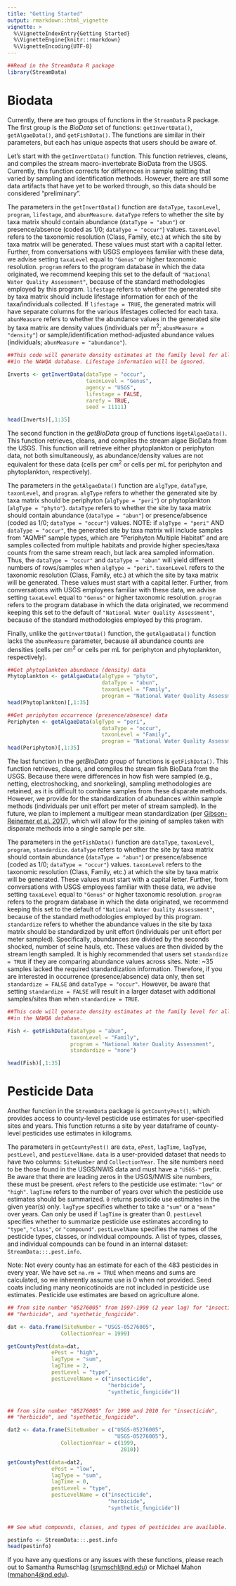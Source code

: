 ```yaml
---
title: "Getting Started"
output: rmarkdown::html_vignette
vignette: >
  %\VignetteIndexEntry{Getting Started}
  %\VignetteEngine{knitr::rmarkdown}
  %\VignetteEncoding{UTF-8}
---
```


```r
##Read in the StreamData R package
library(StreamData)
```

# Biodata

Currently, there are two groups of functions in the `StreamData` R package. The first group is the *BioData* set of functions: `getInvertData()`, `getAlgaeData()`, and `getFishData()`. The functions are similar in their parameters, but each has unique aspects that users should be aware of.

Let's start with the `getInvertData()` function. This function retrieves, cleans, and compiles the stream macro-invertebrate BioData from the USGS. Currently, this function corrects for differences in sample splitting that varied by sampling and identification methods. However, there are still some data artifacts that have yet to be worked through, so this data should be considered "preliminary". 

The parameters in the `getInvertData()` function are `dataType`, `taxonLevel`, `program`, `lifestage`, and `abunMeasure`.
`dataType` refers to whether the site by taxa matrix should contain abundance (`dataType = "abun"`) or presence/absence (coded as 1/0; `dataType = "occur"`) values.
`taxonLevel` refers to the taxonomic resolution (Class, Family, etc.) at which the site by taxa matrix will be generated. These values must start with a capital letter. Further, from conversations with USGS employees familiar with these data, we advise setting `taxaLevel` equal to `"Genus"` or higher taxonomic resolution.
`program` refers to the program database in which the data originated, we recommend keeping this set to the default of `"National Water Quality Assessment"`, because of the standard methodologies employed by this program.
`lifestage` refers to whether the generated site by taxa matrix should include lifestage information for each of the taxa/individuals collected. If `lifestage = TRUE`, the generated matrix will have separate columns for the various lifestages collected for each taxa.
`abunMeasure` refers to whether the abundance values in the generated site by taxa matrix are density values (individuals per m^2^; `abunMeasure = "density"`) or sample/identification method-adjusted abundance values (individuals; `abunMeasure = "abundance"`).

```r

##This code will generate density estimates at the family level for all samples
##in the NAWQA database. Lifestage information will be ignored.

Inverts <- getInvertData(dataType = "occur",
                         taxonLevel = "Genus",
                         agency = "USGS",
                         lifestage = FALSE,
                         rarefy = TRUE,
                         seed = 11111)

head(Inverts)[,1:35]

```


The second function in the *getBioData* group of functions is`getAlgaeData()`. This function retrieves, cleans, and compiles the stream algae BioData from the USGS. This function will retrieve either phytoplankton or periphyton data, not both simultaneously, as abundance/density values are not equivalent for these data (cells per cm^2^ or cells per mL for periphyton and phytoplankton, respectively).

The parameters in the `getAlgaeData()` function are `algType`, `dataType`, `taxonLevel`, and `program`.
`algType` refers to whether the generated site by taxa matrix should be periphyton (`algType = "peri"`) or phytoplankton (`algType = "phyto"`). 
`dataType` refers to whether the site by taxa matrix should contain abundance (`dataType = "abun"`) or presence/absence (coded as 1/0; `dataType = "occur"`) values. NOTE: if `algType = "peri"` AND `dataType = "occur"`, the generated site by taxa matrix will include samples from "AQMH" sample types, which are "Periphyton Multiple Habitat" and are samples collected from multiple habitats and provide higher species/taxa counts from the same stream reach, but lack area sampled information. Thus, the `dataType = "occur"` and `dataType = "abun"` will yield different numbers of rows/samples when `algType = "peri"`.
`taxonLevel` refers to the taxonomic resolution (Class, Family, etc.) at which the site by taxa matrix will be generated. These values must start with a capital letter. Further, from conversations with USGS employees familiar with these data, we advise setting `taxaLevel` equal to `"Genus"` or higher taxonomic resolution.
`program` refers to the program database in which the data originated, we recommend keeping this set to the default of `"National Water Quality Assessment"`, because of the standard methodologies employed by this program.

Finally, unlike the `getInvertData()` function, the `getAlgaeData()` function lacks the `abunMeasure` parameter, because all abundance counts are densities (cells per cm^2^ or cells per mL for periphyton and phytoplankton, respectively). 

```r
##Get phytoplankton abundance (density) data
Phytoplankton <- getAlgaeData(algType = "phyto",
                              dataType = "abun",
                              taxonLevel = "Family",
                              program = "National Water Quality Assessment")
head(Phytoplankton)[,1:35]

##Get periphyton occurrence (presence/absence) data
Periphyton <- getAlgaeData(algType = "peri",
                              dataType = "occur",
                              taxonLevel = "Family",
                              program = "National Water Quality Assessment")
head(Periphyton)[,1:35]
```


The last function in the *getBioData* group of functions is `getFishData()`. This function retrieves, cleans, and compiles the stream fish BioData from the USGS. Because there were differences in how fish were sampled (e.g., netting, electroshocking, and snorkeling), sampling methodologies are retained, as it is difficult to combine samples from these disparate methods. However, we provide for the standardization of abundances within sample methods (individuals per unit effort per meter of stream sampled). In the future, we plan to implement a multigear mean standardization (per [Gibson-Reinemer et al. 2017](https://doi.org/10.1139/cjfas-2016-0003)), which will allow for the joining of samples taken with disparate methods into a single sample per site.

The parameters in the `getFishData()` function are `dataType`, `taxonLevel`, `program`, `standardize`.
`dataType` refers to whether the site by taxa matrix should contain abundance (`dataType = "abun"`) or presence/absence (coded as 1/0; `dataType = "occur"`) values.
`taxonLevel` refers to the taxonomic resolution (Class, Family, etc.) at which the site by taxa matrix will be generated. These values must start with a capital letter. Further, from conversations with USGS employees familiar with these data, we advise setting `taxaLevel` equal to `"Genus"` or higher taxonomic resolution.
`program` refers to the program database in which the data originated, we recommend keeping this set to the default of `"National Water Quality Assessment"`, because of the standard methodologies employed by this program.
`standardize` refers to whether the abundance values in the site by taxa matrix should be standardized by unit effort (individuals per unit effort per meter sampled). Specifically, abundances are divided by the seconds shocked, number of seine hauls, etc. These values are then  divided by the stream length sampled. It is highly recommended that users set `standardize = TRUE` if they are comparing abundance values across sites.
Note: ~35 samples lacked the required standardization information. Therefore, if you are interested in occurrence (presence/absence) data only, then set `standardize = FALSE` and `dataType = "occur"`. However, be aware that setting `standardize = FALSE` will result in a larger dataset with additional samples/sites than when `standardize = TRUE`.

```r

##This code will generate density estimates at the family level for all samples
##in the NAWQA database.

Fish <- getFishData(dataType = "abun",
                    taxonLevel = "Family",
                    program = "National Water Quality Assessment",
                    standardize = "none")

head(Fish)[,1:35]

```


# Pesticide Data

Another function in the `StreamData` package is `getCountyPest()`, which provides access to county-level pesticide use estimates for user-specified sites and years. This function returns a site by year dataframe of county-level pesticides use estimates in kilograms.

The parameters in `getCountyPest()` are `data`, `ePest`, `lagTime`, `lagType`, `pestLevel`, and `pestLevelName`.
`data` is a user-provided dataset that needs to have two columns: `SiteNumber` and `CollectionYear`. The site numbers need to be those found in the USGS/NWIS data and must have a `"USGS-"` prefix. Be aware that there are leading zeros in the USGS/NWIS site numbers, these must be present.
`ePest` refers to the pesticide use estimate: `"low"` or `"high"`.
`lagTime` refers to the number of years over which the pesticide use estimates should be summarized. `0` returns pesticide use estimates in the given year(s) only.
`lagType` specifies whether to take a `"sum"` or a `"mean"` over years. Can only be used if `lagTime` is greater than 0.
`pestLevel` specifies whether to summarize pesticide use estimates according to `"type"`, `"class"`, or `"compound"`.
`pestLevelName` specifies the names of the pesticide types, classes, or individual compounds. A list of types, classes, and individual compounds can be found in an internal dataset: `StreamData:::.pest.info`.

Note: Not every county has an estimate for each of the 483 pesticides in every year. We have set `na.rm = TRUE` when means and sums are calculated, so we inherently assume use is 0 when not provided. Seed coats including many neonicotinoids are not included in pesticide use estimates. Pesticide use estimates are based on agriculture alone.

```r

## from site number "05276005" from 1997-1999 (2 year lag) for "insecticide",
## "herbicide", and "synthetic_fungicide".

dat <- data.frame(SiteNumber = "USGS-05276005",
                 CollectionYear = 1999)

getCountyPest(data=dat,
              ePest = "high",
              lagType = "sum",
              lagTime = 2,
              pestLevel = "type",
              pestLevelName = c("insecticide",
                                "herbicide",
                                "synthetic_fungicide"))


## from site number "05276005" for 1999 and 2010 for "insecticide",
## "herbicide", and "synthetic_fungicide".

dat2 <- data.frame(SiteNumber = c("USGS-05276005",
                                  "USGS-05276005"), 
                 CollectionYear = c(1999,
                                    2010))

getCountyPest(data=dat2,
              ePest = "low",
              lagType = "sum",
              lagTime = 0,
              pestLevel = "type",
              pestLevelName = c("insecticide",
                                "herbicide",
                                "synthetic_fungicide"))
  

## See what compounds, classes, and types of pesticides are available.

pestinfo <- StreamData:::.pest.info
head(pestinfo)

```

If you have any questions or any issues with these functions, please reach out to Samantha Rumschlag (<srumschl@nd.edu>) or Michael Mahon (<mmahon4@nd.edu>).
